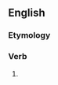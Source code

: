 ==English==

===Etymology===
{{suffix|en|slight|eth}}

===Verb===
{{head|en|verb form}}

# {{en-archaic third-person singular of|slight}}